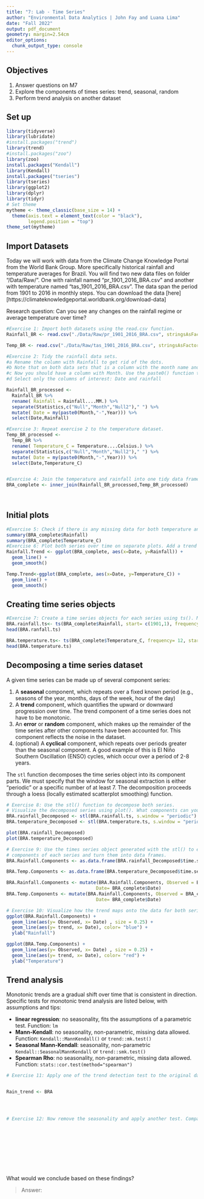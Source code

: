 ```yaml
---
title: "7: Lab - Time Series"
author: "Environmental Data Analytics | John Fay and Luana Lima"
date: "Fall 2022"
output: pdf_document
geometry: margin=2.54cm
editor_options: 
  chunk_output_type: console
---
```


## Objectives
1. Answer questions on M7
2. Explore the components of times series: trend, seasonal, random
3. Perform trend analysis on another dataset

## Set up

```r

library(tidyverse)
library(lubridate)
#install.packages("trend")
library(trend)
#install.packages("zoo")
library(zoo)
install.packages("Kendall")
library(Kendall)
install.packages("tseries")
library(tseries)
library(ggplot2)
library(dplyr)
library(tidyr)
# Set theme
mytheme <- theme_classic(base_size = 14) +
  theme(axis.text = element_text(color = "black"), 
        legend.position = "top")
theme_set(mytheme)
```

## Import Datasets

Today we will work with data from the Climate Change Knowledge Portal from the World Bank Group. More specifically historical rainfall and temperature averages for Brazil. You will find two new data files on folder "/Data/Raw/". One with rainfall named "pr_1901_2016_BRA.csv" and another with temperature named "tas_1901_2016_BRA.csv". The data span the period from 1901 to 2016 in monthly steps. You can download the data [here][https://climateknowledgeportal.worldbank.org/download-data]

Research question: Can you see any changes on the rainfall regime or average temperature over time?

```r
#Exercise 1: Import both datasets using the read.csv function.
Rainfall_BR <- read.csv("./Data/Raw/pr_1901_2016_BRA.csv", stringsAsFactors = TRUE)

Temp_BR <- read.csv("./Data/Raw/tas_1901_2016_BRA.csv", stringsAsFactors = TRUE)

#Exercise 2: Tidy the rainfall data sets.
#a Rename the column with Rainfall to get rid of the dots.
#b Note that on both data sets that is a column with the month name and average. Convert it to a Month column by separating the string, i.e., month in one column and the word "Average" on another. Hint: use the separate() function in the pipe.
#c Now you should have a column with Month. Use the paste0() function to paste month and year together and create a date object.
#d Select only the columns of interest: Date and rainfall

Rainfall_BR_processed <-
  Rainfall_BR %>% 
  rename( Rainfall = Rainfall....MM.) %>% 
  separate(Statistics,c("Null","Month","Null2")," ") %>% 
  mutate( Date = my(paste0(Month,"-",Year))) %>% 
  select(Date,Rainfall)

#Exercise 3: Repeat exercise 2 to the temperature dataset.
Temp_BR_processed <-
  Temp_BR %>% 
  rename( Temperature_C = Temperature....Celsius.) %>% 
  separate(Statistics,c("Null","Month","Null2")," ") %>% 
  mutate( Date = my(paste0(Month,"-",Year))) %>% 
  select(Date,Temperature_C)  


#Exercise 4: Join the temperature and rainfall into one tidy data frame with 3 columns: Date, Rainfall and Temperature.
BRA_complete <- inner_join(Rainfall_BR_processed,Temp_BR_processed)
  
           
```


## Initial plots

```r

#Exercise 5: Check if there is any missing data for both temperature and rainfall series.
summary(BRA_complete$Rainfall)
summary(BRA_complete$Temperature_C)
#Exercise 6: Plot both series over time on separate plots. Add a trend line using geom_smooth(). Can you say something about the trend just by visualizing the data?
Rainfall.Trend <- ggplot(BRA_complete, aes(x=Date, y=Rainfall)) +
  geom_line() +
  geom_smooth()

Temp.Trend<-ggplot(BRA_complete, aes(x=Date, y=Temperature_C)) +
  geom_line() +
  geom_smooth()

```

## Creating time series objects

```r
#Exercise 7: Create a time series objects for each series using ts(). Make sure you specify the starting point and frequency.
BRA.rainfall.ts<- ts(BRA_complete$Rainfall, start= c(1901,1), frequency= 12)
head(BRA.ranfall.ts)

BRA.temperature.ts<- ts(BRA_complete$Temperature_C, frequency= 12, start= c(1901,1))
head(BRA.temperature.ts)

```


## Decomposing a time series dataset

A given time series can be made up of several component series: 

1. A **seasonal** component, which repeats over a fixed known period (e.g., seasons of the year, months, days of the week, hour of the day)
2. A **trend** component, which quantifies the upward or downward progression over time. The trend component of a time series does not have to be monotonic.
3. An **error** or **random** component, which makes up the remainder of the time series after other components have been accounted for. This component reflects the noise in the dataset. 
4. (optional) A **cyclical** component, which repeats over periods greater than the seasonal component. A good example of this is El Niño Southern Oscillation (ENSO) cycles, which occur over a period of 2-8 years.


The `stl` function decomposes the time series object into its component parts. We must specify that the window for seasonal extraction is either "periodic" or a specific number of at least 7. The decomposition proceeds through a loess (locally estimated scatterplot smoothing) function.

```r

# Exercise 8: Use the stl() function to decompose both series. 
# Visualize the decomposed series using plot(). What components can you identify?
BRA.rainfall_Decomposed <- stl(BRA.rainfall.ts, s.window = "periodic")
BRA.temperature_Decomposed <- stl(BRA.temperature.ts, s.window = "periodic")

plot(BRA.rainfall_Decomposed)
plot(BRA.temperature_Decomposed)

# Exercise 9: Use the times series object generated with the stl() to extract the 
# components of each series and turn them into data frames.
BRA.Rainfall.Components <- as.data.frame(BRA.rainfall_Decomposed$time.series[,1:3])

BRA.Temp.Components <- as.data.frame(BRA.temperature_Decomposed$time.series[,1:3])

BRA.Rainfall.Components <- mutate(BRA.Rainfall.Components, Observed = BRA_complete$Rainfall,
                                 Date= BRA_complete$Date)
BRA.Temp.Components <- mutate(BRA.Rainfall.Components, Observed = BRA_complete$Rainfall,
                                 Date= BRA_complete$Date)

# Exercise 10: Visualize how the trend maps onto the data for both series
ggplot(BRA.Rainfall.Components) +
  geom_line(aes(y= Observed, x= Date) , size = 0.25) +
  geom_line(aes(y= trend, x= Date), color= "blue") +
  ylab("Rainfall")

ggplot(BRA.Temp.Components) +
  geom_line(aes(y= Observed, x= Date) , size = 0.25) +
  geom_line(aes(y= trend, x= Date), color= "red") +
  ylab("Temperature")


```


## Trend analysis

Monotonic trends are a gradual shift over time that is consistent in direction. Specific tests for monotonic trend analysis are listed below, with assumptions and tips: 

* **linear regression**: no seasonality, fits the assumptions of a parametric test. Function: `lm`
* **Mann-Kendall**: no seasonality, non-parametric, missing data allowed. Function: `Kendall::MannKendall()` or `trend::mk.test()`
* **Seasonal Mann-Kendall**: seasonality, non-parametric `Kendall::SeasonalMannKendall` or `trend::smk.test()`
* **Spearman Rho**: no seasonality, non-parametric, missing data allowed. Function: `stats::cor.test(method="spearman")`


```r

# Exercise 11: Apply one of the trend detection test to the original data set. Remember that the data has seasonal component, which test can be applied in this case?


Rain_trend <- BRA




# Exercise 12: Now remove the seasonality and apply another test. Compare the results with what you obtained on Exercise 9.











```

What would we conclude based on these findings? 

> Answer:


